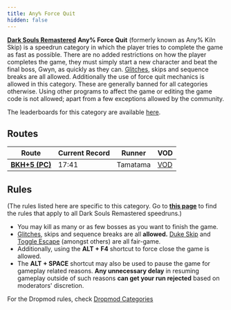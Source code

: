 ```yaml
---
title: Any% Force Quit
hidden: false
---
```


[**Dark Souls Remastered**](/ds1remaster) **Any% Force Quit** (formerly known as Any% Kiln Skip) is a speedrun category in which the player tries to complete the game as fast as possible. There are no added restrictions on how the player completes the game, they must simply start a new character and beat the final boss, Gwyn, as quickly as they can. [Glitches](/glitches), skips and sequence breaks are all allowed. Additionally the use of force quit mechanics is allowed in this category. These are generally banned for all categories otherwise. Using other programs to affect the game or editing the game code is not allowed; apart from a few exceptions allowed by the community.

The leaderboards for this category are available [here](https://www.speedrun.com/darksoulsremastered/any_force_quit).

## Routes

| Route | Current Record | Runner | VOD |
|-------|---------------|---------|-----|
| [**BKH+5 (PC)**](/ds1remaster/black-knight-halberd-force-quit) | 17:41 | Tamatama | [VOD](https://youtube.com/watch?v=l2RE7R7Tazc) |

## Rules

(The rules listed here are specific to this category. Go to [**this page**](/ds1remasterrules) to find the rules that apply to all Dark Souls Remastered speedruns.)

- You may kill as many or as few bosses as you want to finish the game.
- [Glitches](/glitches), skips and sequence breaks are all **allowed.**  [Duke Skip](/darksouls/duke-skip) and [Toggle Escape](/darksouls/toggle-escape) (amongst others) are all fair-game.
- Additionally, using the **ALT + F4** shortcut to force close the game is allowed.
- The **ALT + SPACE** shortcut may also be used to pause the game for gameplay related reasons. **Any unnecessary delay** in resuming gameplay outside of such reasons **can get your run rejected** based on moderators' discretion.

For the Dropmod rules, check [Dropmod Categories](https://soulsspeedruns.com/ds1remaster/dropmod-categories/)
